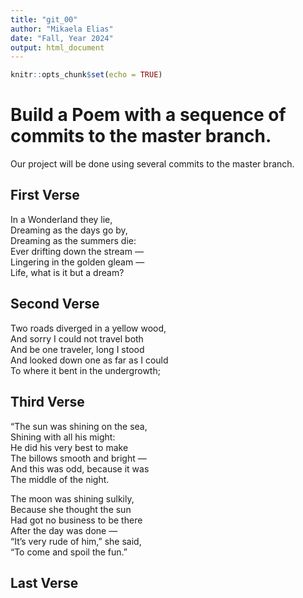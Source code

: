 ```yaml
---
title: "git_00"
author: "Mikaela Elias"
date: "Fall, Year 2024"
output: html_document
---
```


```r
knitr::opts_chunk$set(echo = TRUE)
```
# Build a Poem with a sequence of commits to the master branch.
Our project will be done using several commits to the master branch.
<!-- Do not modify or change any text in "!--" bracketed areas such as this --- these are instructions to
you, if you change any of this the git program will notice it and compromise your git merging strategy !-->

## First Verse 
<!--Put the first five lines of a poem by Lewis Carrol in this section!-->

In a Wonderland they lie,          
Dreaming as the days go by,          
Dreaming as the summers die:           
Ever drifting down the stream —          
Lingering in the golden gleam —          
Life, what is it but a dream?          


## Second Verse
<!--Put the first five lines of a poem by Robert Frost here!-->

Two roads diverged in a yellow wood,          
And sorry I could not travel both          
And be one traveler, long I stood          
And looked down one as far as I could          
To where it bent in the undergrowth;          

## Third Verse
<!--Put the first two verses of The Walrus and the Carpenter here!-->

"The sun was shining on the sea,          
      Shining with all his might:          
He did his very best to make           
      The billows smooth and bright —          
And this was odd, because it was          
      The middle of the night.          
          
The moon was shining sulkily,          
      Because she thought the sun          
Had got no business to be there          
      After the day was done —          
"It's very rude of him," she said,          
      "To come and spoil the fun."          

## Last Verse
<!--Put a short poem of your choice 8-20 lines,here!-->

